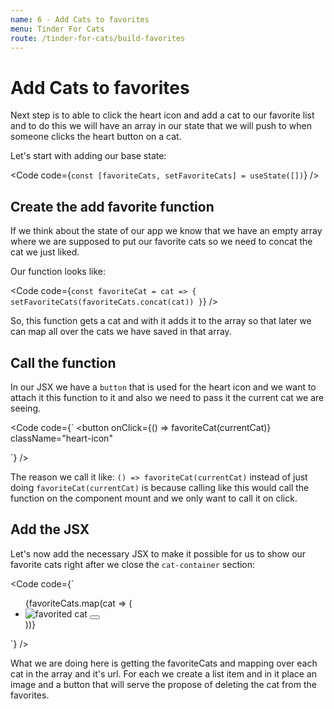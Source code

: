 ```yaml
---
name: 6 - Add Cats to favorites
menu: Tinder For Cats
route: /tinder-for-cats/build-favorites
---
```



# Add Cats to favorites

Next step is to able to click the heart icon and add a cat to our favorite list and to do this we will have an array in our state that we will push to when someone clicks the heart button on a cat.

Let's start with adding our base state:

<Code
  code={`
  const [favoriteCats, setFavoriteCats] = useState([])
`}
/>

## Create the add favorite function

If we think about the state of our app we know that we have an empty array where we are supposed to put our favorite cats so we need to concat the cat we just liked.

Our function looks like:

<Code
  code={`
  const favoriteCat = cat => {
    setFavoriteCats(favoriteCats.concat(cat))
  }
`}
/>

So, this function gets a cat and with it adds it to the array so that later we can map all over the cats we have saved in that array.

## Call the function

In our JSX we have a `button` that is used for the heart icon and we want to attach it this function to it and also we need to pass it the current cat we are seeing.

<Code
  code={`
<button
  onClick={() => favoriteCat(currentCat)}
  className="heart-icon"
>
  <GoHeart size="30" color="#f44336" />
</button>
`}
/>

The reason we call it like: `() => favoriteCat(currentCat)` instead of just doing `favoriteCat(currentCat)` is because calling like this would call the function on the component mount and we only want to call it on click.

## Add the JSX

Let's now add the necessary JSX to make it possible for us to show our favorite cats right after we close the `cat-container` section:

<Code
  code={`
<ul className="favorite-cats">
  {favoriteCats.map(cat => (
    <li>
      <img class="favorite-cat" src={cat} alt="favorited cat" />
      <button>
        <GoTrashcan size="20" />
      </button>
    </li>
  ))}
</ul>
`}
/>

What we are doing here is getting the favoriteCats and mapping over each cat in the array and it's url.
For each we create a list item and in it place an image and a button that will serve the propose of deleting the cat from the favorites.
